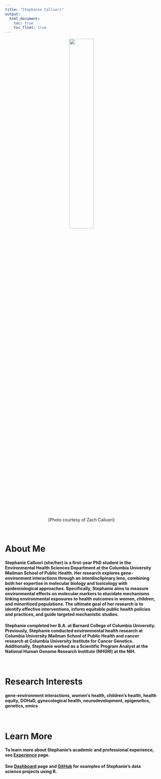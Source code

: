 ```yaml
---
title: "Stephanie Calluori"
output: 
  html_document:
    toc: true
    toc_float: true
---
```


<center>

<img src="images/headshot.jpg" style="width:40%">


[Photo courtesy of Zach Calluori]

</center>

<br>

# About Me

#### Stephanie Calluori (she/her) is a first-year PhD student in the Environmental Health Sciences Department at the Columbia University Mailman School of Public Health. Her research explores gene-environment interactions through an interdisclipinary lens, combining both her expertise in molecular biology and toxicology with epidemiological approaches. Specifically, Stephanie aims to measure environmental effects on molecular markers to elucidate mechanisms linking environmental exposures to health outcomes in women, children, and minoritized populations. The ultimate goal of her research is to identify effective interventions, inform equitable public health policies and practices, and guide targeted mechanistic studies. 

#### Stephanie completed her B.A. at Barnard College of Columbia University. Previously, Stephanie conducted environmental health research at Columbia University Mailman School of Public Health and cancer research at Columbia University Institute for Cancer Genetics. Additionally, Stephanie worked as a Scientific Program Analyst at the National Human Genome Research Institute (NHGRI) at the NIH.

<br>

# Research Interests

#### gene-environment interactions, women's health, children's health, health equity, DOHaD, gynecological health, neurodevelopment, epigenetics, genetics, omics

<br>

# Learn More

#### To learn more about Stephanie's academic and professional experience, see [Experience](about.html) page.

#### See [Dashboard](dashboard.html) page and [GitHub](http://github.com/stephaniecalluori/) for examples of Stephanie's data science projects using R.
